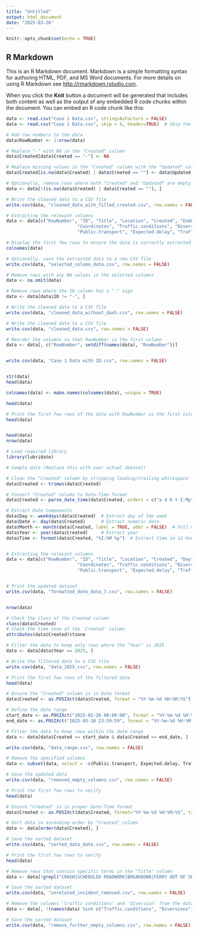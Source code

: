 ```yaml
---
title: "Untitled"
output: html_document
date: "2025-03-26"
---
```


```r
knitr::opts_chunk$set(echo = TRUE)
```

## R Markdown

This is an R Markdown document. Markdown is a simple formatting syntax for authoring HTML, PDF, and MS Word documents. For more details on using R Markdown see <http://rmarkdown.rstudio.com>.

When you click the **Knit** button a document will be generated that includes both content as well as the output of any embedded R code chunks within the document. You can embed an R code chunk like this:

```r
data <- read.csv("Case 1 Data.csv", stringsAsFactors = FALSE)
data <- read.csv("Case 1 Data.csv", skip = 6, header=TRUE)  # Skip the first 5 rows

# Add row numbers to the data
data$RowNumber <- 1:nrow(data)

# Replace "-" with NA in the "Created" column
data$Created[data$Created == "-"] <- NA

# Replace missing values in the "Created" column with the "Updated" column where necessary
data$Created[is.na(data$Created) | data$Created == ""] <- data$Updated[is.na(data$Created) | data$Created == ""]

# Optionally, remove rows where both "Created" and "Updated" are empty (if you need)
data <- data[!(is.na(data$Created) | data$Created == ""), ]

# Write the cleaned data to a CSV file
write.csv(data, "cleaned_data_with_filled_created.csv", row.names = FALSE)

# Extracting the relevant columns
data <- data[c("RowNumber", "ID", "Title", "Location", "Created", "Ended", "Impact", 
                           "Coordinates", "Traffic.conditions", "Diversions", 
                           "Public.transport", "Expected.delay", "Traffic.arrangement")]

# Display the first few rows to ensure the data is correctly extracted
colnames(data)

# Optionally, save the extracted data to a new CSV file
write.csv(data, "selected_column_data.csv", row.names = FALSE)

# Remove rows with any NA values in the selected columns
data <- na.omit(data)

# Remove rows where the ID column has a "-" sign
data <- data[data$ID != "-", ]

# Write the cleaned data to a CSV file
write.csv(data, "cleaned_data_without_dash.csv", row.names = FALSE)

# Write the cleaned data to a CSV file
write.csv(data, "cleaned_data.csv", row.names = FALSE)

# Reorder the columns so that RowNumber is the first column
data <- data[, c("RowNumber", setdiff(names(data), "RowNumber"))]


write.csv(data, "Case 1 Data with ID.csv", row.names = FALSE)


str(data)
head(data)

colnames(data) <- make.names(colnames(data), unique = TRUE)

head(data)

# Print the first few rows of the data with RowNumber as the first column
head(data)
```
```r

```


```r

head(data)
nrow(data)
```

```r
# Load required library
library(lubridate)

# Sample data (Replace this with your actual dataset)

# Clean the "Created" column by stripping leading/trailing whitespace
data$Created <- trimws(data$Created)

# Convert "Created" column to Date-Time format
data$Created <- parse_date_time(data$Created, orders = c("a d b Y I:Mp"), tz = "Australia/Sydney")

# Extract Date Components
data$Day <- weekdays(data$Created)  # Extract day of the week
data$Date <- day(data$Created)      # Extract numeric date
data$Month <- month(data$Created, label = TRUE, abbr = FALSE)  # Full month name
data$Year <- year(data$Created)     # Extract year
data$Time <- format(data$Created, "%I:%M %p")  # Extract time in 12-hour format with AM/PM


# Extracting the relevant columns
data <- data[c("RowNumber", "ID", "Title", "Location", "Created", "Day", "Date", "Month", "Year", "Time", "Ended", "Impact", 
                           "Coordinates", "Traffic.conditions", "Diversions", 
                           "Public.transport", "Expected.delay", "Traffic.arrangement")]


# Print the updated dataset
write.csv(data, "formatted_date_data_7.csv", row.names = FALSE)


nrow(data)

```

```r
# Check the class of the Created column
class(data$Created)
# Check the time zone of the 'Created' column
attributes(data$Created)$tzone


```

```r
# Filter the data to keep only rows where the "Year" is 2025
data <- data[data$Year == 2025, ]

# Write the filtered data to a CSV file
write.csv(data, "data_2025.csv", row.names = FALSE)

# Print the first few rows of the filtered data
head(data)
```
```r
# Ensure the "Created" column is in Date format
data$Created <- as.POSIXct(data$Created, format = "%Y-%m-%d %H:%M:%S")

# Define the date range
start_date <- as.POSIXct("2025-02-20 00:00:00", format = "%Y-%m-%d %H:%M:%S")
end_date <- as.POSIXct("2025-03-10 23:59:59", format = "%Y-%m-%d %H:%M:%S")

# Filter the data to keep rows within the date range
data <- data[data$Created >= start_date & data$Created <= end_date, ]

write.csv(data, "data_range.csv", row.names = FALSE)

```


```r
# Remove the specified columns
data <- subset(data, select = -c(Public.transport, Expected.delay, Traffic.arrangement))

# Save the updated data
write.csv(data, "removed_empty_columns.csv", row.names = FALSE)

# Print the first few rows to verify
head(data)

```

```r
# Ensure "Created" is in proper Date-Time format
data$Created <- as.POSIXct(data$Created, format="%Y-%m-%d %H:%M:%S", tz="Australia/Sydney")

# Sort data in ascending order by "Created" column
data <- data[order(data$Created), ]

# Save the sorted dataset
write.csv(data, "sorted_data_date.csv", row.names = FALSE)

# Print the first few rows to verify
head(data)

```
```r
# Remove rows that contain specific terms in the "Title" column
data <- data[!grepl("CRASH|SCHEDULED ROADWORK|BREAKDOWN|FERRY OUT OF SERVICE High tide|HAZARD Animal|CHANGED TRAFFIC CONDITIONS", data$Title), ]

# Save the sorted dataset
write.csv(data, "unrelated_incident_removed.csv", row.names = FALSE)
```

```r
# Remove the columns 'traffic conditions' and 'diversion' from the dataset
data <- data[, !(names(data) %in% c("Traffic.conditions", "Diversions"))]

# Save the sorted dataset
write.csv(data, "remove_further_empty_columns.csv", row.names = FALSE)
```

